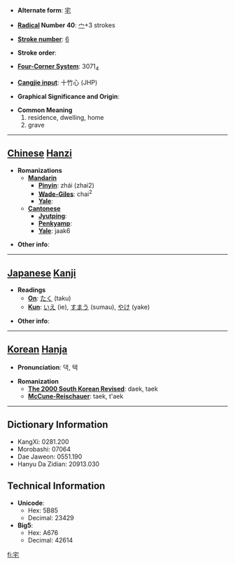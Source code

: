 * '''Alternate form''': [[宅]]

* '''[[Wiktionary:Chinese radical index| Radical]] Number 40''': [[Wiktionary:Chinese radical index 宀|宀]]+3 strokes

* '''[[Wiktionary:Chinese total strokes index|Stroke number]]''': [[Wiktionary:Chinese total strokes index 6|6]]

* '''Stroke order''': 

* '''[[Wiktionary:Chinese four corner index|Four-Corner System]]''': 3071<sub>4</sub>

* '''[[Wiktionary:Chinese Cangjie index|Cangjie input]]''': 十竹心 (JHP)

* '''Graphical Significance and Origin''': 

* '''Common Meaning'''
*#residence, dwelling, home
*# grave


----

== [[Chinese]] [[Hanzi]] ==

* '''Romanizations'''
** '''[[Mandarin]]'''
*** '''[[Pinyin]]''': zhái (zhai2)
*** '''[[Wade-Giles]]''': chai<sup>2</sup>
*** '''[[Yale]]''': 
** '''[[Cantonese]]'''
*** '''[[Jyutping]]''':
*** '''[[Penkyamp]]''': 
*** '''[[Yale]]''': jaak6

* '''Other info''': 

----

== [[Japanese]] [[Kanji]] ==

* '''Readings'''
** '''[[On]]''': [[たく]] (taku)
** '''[[Kun]]''': [[いえ]] (ie), [[すまう]] (sumau), [[やけ]] (yake)

* '''Other info''':  

----

== [[Korean]] [[Hanja]] ==

* '''Pronunciation''': 댁, 택

* '''Romanization'''
** '''[[The 2000 South Korean Revised Romanization|The 2000 South Korean Revised]]''': daek, taek
** '''[[McCune-Reischauer]]''': taek, t'aek

----

== Dictionary Information ==

* KangXi: 0281.200
* Morobashi: 07064
* Dae Jaweon: 0551.190
* Hanyu Da Zidian: 20913.030

== Technical Information ==

* '''Unicode''':
** Hex: 5B85
** Decimal: 23429
* '''Big5''':
** Hex: A676
** Decimal: 42614

[[fi:宅]]
